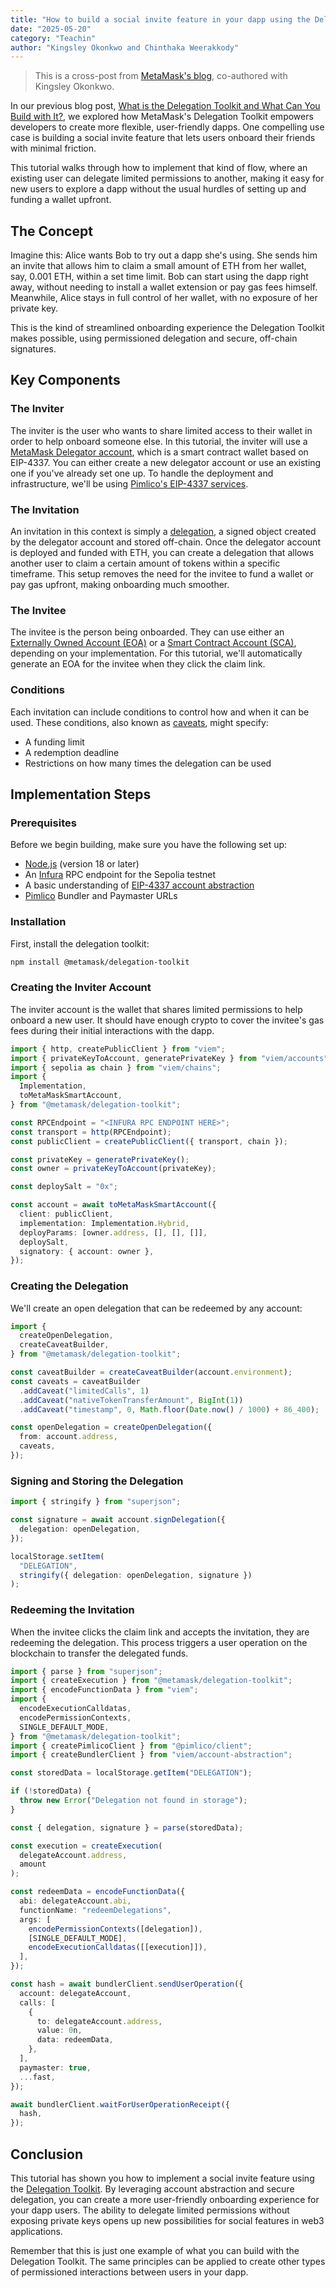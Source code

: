 ```yaml
---
title: "How to build a social invite feature in your dapp using the Delegation Toolkit"
date: "2025-05-20"
category: "Teachin"
author: "Kingsley Okonkwo and Chinthaka Weerakkody"
---
```


> This is a cross-post from [MetaMask's blog](https://metamask.io/en-GB/news/how-to-build-a-social-invite-feature-in-your-dapp-using-the-delegation), co-authored with Kingsley Okonkwo.

In our previous blog post, [What is the Delegation Toolkit and What Can You Build with It?](https://metamask.io/en-GB/news/what-is-the-delegation-toolkit-and-what-can-you-build-with-it), we explored how MetaMask's Delegation Toolkit empowers developers to create more flexible, user-friendly dapps. One compelling use case is building a social invite feature that lets users onboard their friends with minimal friction.

This tutorial walks through how to implement that kind of flow, where an existing user can delegate limited permissions to another, making it easy for new users to explore a dapp without the usual hurdles of setting up and funding a wallet upfront.

## The Concept

Imagine this: Alice wants Bob to try out a dapp she's using. She sends him an invite that allows him to claim a small amount of ETH from her wallet, say, 0.001 ETH, within a set time limit. Bob can start using the dapp right away, without needing to install a wallet extension or pay gas fees himself. Meanwhile, Alice stays in full control of her wallet, with no exposure of her private key.

This is the kind of streamlined onboarding experience the Delegation Toolkit makes possible, using permissioned delegation and secure, off-chain signatures.

## Key Components

### The Inviter

The inviter is the user who wants to share limited access to their wallet in order to help onboard someone else. In this tutorial, the inviter will use a [MetaMask Delegator account](https://docs.metamask.io/delegation-toolkit/concepts/delegator-accounts/), which is a smart contract wallet based on EIP-4337. You can either create a new delegator account or use an existing one if you've already set one up. To handle the deployment and infrastructure, we'll be using [Pimlico's EIP-4337 services](https://docs.pimlico.io/).

### The Invitation

An invitation in this context is simply a [delegation](https://docs.metamask.io/delegation-toolkit/concepts/delegattion/), a signed object created by the delegator account and stored off-chain. Once the delegator account is deployed and funded with ETH, you can create a delegation that allows another user to claim a certain amount of tokens within a specific timeframe. This setup removes the need for the invitee to fund a wallet or pay gas upfront, making onboarding much smoother.

### The Invitee

The invitee is the person being onboarded. They can use either an [Externally Owned Account (EOA)](https://ethereum.org/en/developers/docs/accounts/) or a [Smart Contract Account (SCA)](https://ethereum.org/en/developers/docs/accounts/), depending on your implementation. For this tutorial, we'll automatically generate an EOA for the invitee when they click the claim link.

### Conditions

Each invitation can include conditions to control how and when it can be used. These conditions, also known as [caveats](https://docs.metamask.io/delegation-toolkit/how-to/create-delegation/restrict-delegation/), might specify:
- A funding limit
- A redemption deadline
- Restrictions on how many times the delegation can be used

## Implementation Steps

### Prerequisites

Before we begin building, make sure you have the following set up:
- [Node.js](https://nodejs.org/) (version 18 or later)
- An [Infura](https://www.infura.io/) RPC endpoint for the Sepolia testnet
- A basic understanding of [EIP-4337 account abstraction](https://eips.ethereum.org/EIPS/eip-4337)
- [Pimlico](https://www.pimlico.io/) Bundler and Paymaster URLs

### Installation

First, install the delegation toolkit:

```bash
npm install @metamask/delegation-toolkit
```


### Creating the Inviter Account

The inviter account is the wallet that shares limited permissions to help onboard a new user. It should have enough crypto to cover the invitee's gas fees during their initial interactions with the dapp.

```typescript
import { http, createPublicClient } from "viem";
import { privateKeyToAccount, generatePrivateKey } from "viem/accounts";
import { sepolia as chain } from "viem/chains";
import {
  Implementation,
  toMetaMaskSmartAccount,
} from "@metamask/delegation-toolkit";

const RPCEndpoint = "<INFURA RPC ENDPOINT HERE>";
const transport = http(RPCEndpoint);
const publicClient = createPublicClient({ transport, chain });

const privateKey = generatePrivateKey();
const owner = privateKeyToAccount(privateKey);

const deploySalt = "0x";

const account = await toMetaMaskSmartAccount({
  client: publicClient,
  implementation: Implementation.Hybrid,
  deployParams: [owner.address, [], [], []],
  deploySalt,
  signatory: { account: owner },
});
```

### Creating the Delegation

We'll create an open delegation that can be redeemed by any account:

```typescript
import {
  createOpenDelegation,
  createCaveatBuilder,
} from "@metamask/delegation-toolkit";

const caveatBuilder = createCaveatBuilder(account.environment);
const caveats = caveatBuilder
  .addCaveat("limitedCalls", 1)
  .addCaveat("nativeTokenTransferAmount", BigInt(1))
  .addCaveat("timestamp", 0, Math.floor(Date.now() / 1000) + 86_400);

const openDelegation = createOpenDelegation({
  from: account.address,
  caveats,
});
```

### Signing and Storing the Delegation

```typescript
import { stringify } from "superjson";

const signature = await account.signDelegation({
  delegation: openDelegation,
});

localStorage.setItem(
  "DELEGATION",
  stringify({ delegation: openDelegation, signature })
);
```

### Redeeming the Invitation

When the invitee clicks the claim link and accepts the invitation, they are redeeming the delegation. This process triggers a user operation on the blockchain to transfer the delegated funds.

```typescript
import { parse } from "superjson";
import { createExecution } from "@metamask/delegation-toolkit";
import { encodeFunctionData } from "viem";
import {
  encodeExecutionCalldatas,
  encodePermissionContexts,
  SINGLE_DEFAULT_MODE,
} from "@metamask/delegation-toolkit";
import { createPimlicoClient } from "@pimlico/client";
import { createBundlerClient } from "viem/account-abstraction";

const storedData = localStorage.getItem("DELEGATION");

if (!storedData) {
  throw new Error("Delegation not found in storage");
}

const { delegation, signature } = parse(storedData);

const execution = createExecution(
  delegateAccount.address,
  amount
);

const redeemData = encodeFunctionData({
  abi: delegateAccount.abi,
  functionName: "redeemDelegations",
  args: [
    encodePermissionContexts([delegation]),
    [SINGLE_DEFAULT_MODE],
    encodeExecutionCalldatas([[execution]]),
  ],
});

const hash = await bundlerClient.sendUserOperation({
  account: delegateAccount,
  calls: [
    {
      to: delegateAccount.address,
      value: 0n,
      data: redeemData,
    },
  ],
  paymaster: true,
  ...fast,
});

await bundlerClient.waitForUserOperationReceipt({
  hash,
});
```

## Conclusion

This tutorial has shown you how to implement a social invite feature using the [Delegation Toolkit](https://docs.metamask.io/delegation-toolkit). By leveraging account abstraction and secure delegation, you can create a more user-friendly onboarding experience for your dapp users. The ability to delegate limited permissions without exposing private keys opens up new possibilities for social features in web3 applications.

Remember that this is just one example of what you can build with the Delegation Toolkit. The same principles can be applied to create other types of permissioned interactions between users in your dapp. 